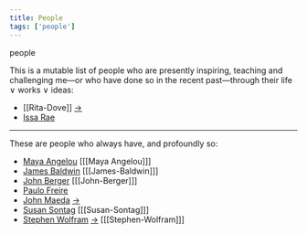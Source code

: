 ```yaml
---
title: People
tags: ['people']
---
```


<link
  rel="stylesheet"
  href="https://cdn.jsdelivr.net/npm/katex@0.11.0/dist/katex.min.css"
  integrity="sha384-BdGj8xC2eZkQaxoQ8nSLefg4AV4/AwB3Fj+8SUSo7pnKP6Eoy18liIKTPn9oBYNG"
  crossOrigin="anonymous"
/>

<NoteTag color="gray">people</NoteTag>

This is a mutable list of people who are presently inspiring, teaching and challenging me—or who have done so in the recent past—through their life $\lor$ works $\lor$ ideas:

- [[Rita-Dove]] [→](http://people.virginia.edu/~rfd4b/)
- [Issa Rae](https://en.wikipedia.org/wiki/Issa_Rae)

---

These are people who always have, and profoundly so:
- [Maya Angelou](https://en.wikipedia.org/wiki/Maya_Angelou) [[[Maya Angelou]]]
- [James Baldwin](https://en.wikipedia.org/wiki/James_Baldwin) [[[James-Baldwin]]]
- [John Berger](https://en.wikipedia.org/wiki/John_Berger) [[[John-Berger]]]
- [Paulo Freire](https://en.wikipedia.org/wiki/Paulo_Freire)
- [John Maeda](https://en.wikipedia.org/wiki/John_Maeda) [→](https://maedastudio.com/)
- [Susan Sontag](https://en.wikipedia.org/wiki/Susan_Sontag) [[[Susan-Sontag]]]
- [Stephen Wolfram](https://en.wikipedia.org/wiki/Stephen_Wolfram) [→](https://www.stephenwolfram.com/) [[[Stephen-Wolfram]]]

